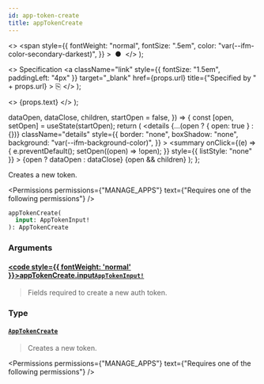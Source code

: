 ```yaml
---
id: app-token-create
title: appTokenCreate
---
```


  <>
    <span
      style={{
        fontWeight: "normal",
        fontSize: ".5em",
        color: "var(--ifm-color-secondary-darkest)",
      }}
    >
      &nbsp;●&nbsp;
    </span>
  </>
);

  <>
    Specification
    <a
      className="link"
      style={{ fontSize: "1.5em", paddingLeft: "4px" }}
      target="\_blank"
      href={props.url}
      title={"Specified by " + props.url}
    >
      ⎘
    </a>
  </>
);

  <>
    <span className={props.class}>{props.text}</span>
  </>
);


  dataOpen,
  dataClose,
  children,
  startOpen = false,
}) => {
  const [open, setOpen] = useState(startOpen);
  return (
    <details
      {...(open ? { open: true } : {})}
      className="details"
      style={{
        border: "none",
        boxShadow: "none",
        background: "var(--ifm-background-color)",
      }}
    >
      <summary
        onClick={(e) => {
          e.preventDefault();
          setOpen((open) => !open);
        }}
        style={{ listStyle: "none" }}
      >
        {open ? dataOpen : dataClose}
      </summary>
      {open && children}
    </details>
  );
};

Creates a new token.

<Permissions
  permissions={"MANAGE_APPS"}
  text={"Requires one of the following permissions"}
/>

```graphql
appTokenCreate(
  input: AppTokenInput!
): AppTokenCreate
```

### Arguments

#### [<code style={{ fontWeight: 'normal' }}>appTokenCreate.<b>input</b></code>](#)<Bullet />[`AppTokenInput!`](../../../api-reference/apps/inputs/app-token-input) <Badge class="badge badge--secondary" text="non-null"/> <Badge class="badge badge--secondary" text="input"/> <Badge class="badge badge--secondary" text="apps"/>

> Fields required to create a new auth token.

### Type

#### [`AppTokenCreate`](../../../api-reference/apps/objects/app-token-create) <Badge class="badge badge--secondary" text="object"/> <Badge class="badge badge--secondary" text="apps"/>

> Creates a new token.

<Permissions
  permissions={"MANAGE_APPS"}
  text={"Requires one of the following permissions"}
/>

